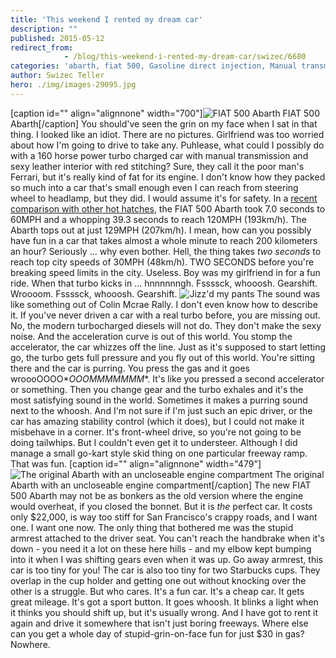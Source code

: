 ```yaml
---
title: 'This weekend I rented my dream car'
description: ""
published: 2015-05-12
redirect_from: 
            - /blog/this-weekend-i-rented-my-dream-car/swizec/6680
categories: 'abarth, fiat 500, Gasoline direct injection, Manual transmission, Travel + Events, Turbocharger'
author: Swizec Teller
hero: ./img/images-29095.jpg
---
```

\[caption id="" align="alignnone" width="700"]![FIAT 500 Abarth](./img/images-29095.jpg) FIAT 500 Abarth\[/caption] You should've seen the grin on my face when I sat in that thing. I looked like an idiot. There are no pictures. Girlfriend was too worried about how I'm going to drive to take any. Puhlease, what could I possibly do with a 160 horse power turbo charged car with manual transmission and sexy leather interior with red stitching? Sure, they call it the poor man's Ferrari, but it's really kind of fat for its engine. I don't know how they packed so much into a car that's small enough even I can reach from steering wheel to headlamp, but they did. I would assume it's for safety. In a [recent comparison with other hot hatches](http://www.caranddriver.com/comparisons/2014-ford-fiesta-st-vs-2014-fiat-500-abarth-2014-mini-cooper-s-hardtop-final-scoring-performance-data-and-complete-specs-page-5), the FIAT 500 Abarth took 7.0 seconds to 60MPH and a whopping 39.3 seconds to reach 120MPH (193km/h). The Abarth tops out at just 129MPH (207km/h). I mean, how can you possibly have fun in a car that takes almost a whole minute to reach 200 kilometers an hour? Seriously ... why even bother. Hell, the thing takes _two seconds_ to reach top city speeds of 30MPH (48km/h). TWO SECONDS before you're breaking speed limits in the city. Useless. Boy was my girlfriend in for a fun ride. When that turbo kicks in ... hnnnnnngh. Fssssck, whooosh. Gearshift. Wroooom. Fssssck, whooosh. Gearshift. ![Jizz'd my pants](./img/images-29087.gif) The sound was like something out of Colin Mcrae Rally. I don't even know how to describe it. If you've never driven a car with a real turbo before, you are missing out. No, the modern turbocharged diesels will not do. They don't make the sexy noise. And the acceleration curve is out of this world. You stomp the accelerator, the car whizzes off the line. Just as it's supposed to start letting go, the turbo gets full pressure and you fly out of this world. You're sitting there and the car is purring. You press the gas and it goes wroooOOOO\*_OOOMMMMMMM_\*. It's like you pressed a second accelerator or something. Then you change gear and the turbo exhales and it's the most satisfying sound in the world. Sometimes it makes a purring sound next to the whoosh. And I'm not sure if I'm just such an epic driver, or the car has amazing stability control (which it does), but I could not make it misbehave in a corner. It's front-wheel drive, so you're not going to be doing tailwhips. But I couldn't even get it to understeer. Although I did manage a small go-kart style skid thing on one particular freeway ramp. That was fun. \[caption id="" align="alignnone" width="479"]![The original Abarth with an uncloseable engine compartment](./img/images-29091.jpg) The original Abarth with an uncloseable engine compartment\[/caption] The new FIAT 500 Abarth may not be as bonkers as the old version where the engine would overheat, if you closed the bonnet. But it is _the_ perfect car. It costs only $22,000, is way too stiff for San Francisco's crappy roads, and I want one. I want one now. The only thing that bothered me was the stupid armrest attached to the driver seat. You can't reach the handbrake when it's down - you need it a lot on these here hills - and my elbow kept bumping into it when I was shifting gears even when it was up. Go away armrest, this car is too tiny for you! The car is also too tiny for two Starbucks cups. They overlap in the cup holder and getting one out without knocking over the other is a struggle. But who cares. It's a fun car. It's a cheap car. It gets great mileage. It's got a sport button. It goes whoosh. It blinks a light when it thinks you should shift up, but it's usually wrong. And I have got to rent it again and drive it somewhere that isn't just boring freeways. Where else can you get a whole day of stupid-grin-on-face fun for just $30 in gas? Nowhere.